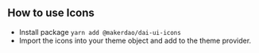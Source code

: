 ## How to use Icons

- Install package <code>yarn add @makerdao/dai-ui-icons</code>
- Import the icons into your theme object and add to the theme provider.
